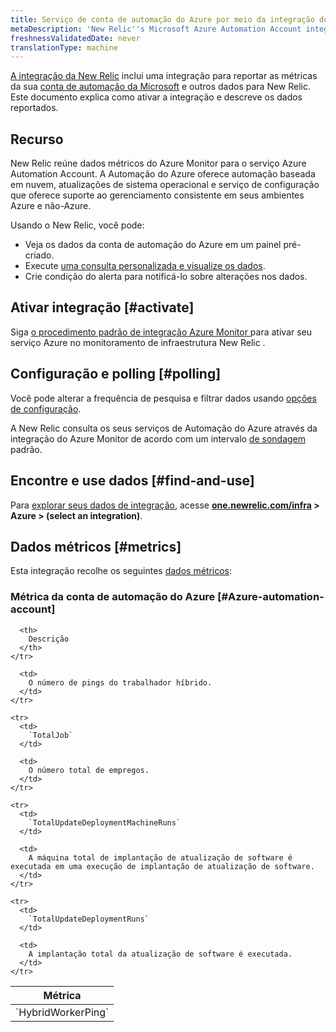 ```yaml
---
title: Serviço de conta de automação do Azure por meio da integração do Azure Monitor
metaDescription: 'New Relic''s Microsoft Azure Automation Account integration: what data it reports and how to enable it.'
freshnessValidatedDate: never
translationType: machine
---
```


[A integração da New Relic](/docs/infrastructure/integrations-getting-started/getting-started/introduction-infrastructure-integrations) inclui uma integração para reportar as métricas da sua [conta de automação da Microsoft](https://learn.microsoft.com/en-us/azure/automation/) e outros dados para New Relic. Este documento explica como ativar a integração e descreve os dados reportados.

## Recurso

New Relic reúne dados métricos do Azure Monitor para o serviço Azure Automation Account. A Automação do Azure oferece automação baseada em nuvem, atualizações de sistema operacional e serviço de configuração que oferece suporte ao gerenciamento consistente em seus ambientes Azure e não-Azure.

Usando o New Relic, você pode:

* Veja os dados da conta de automação do Azure em um painel pré-criado.
* Execute [uma consulta personalizada e visualize os dados](/docs/infrastructure/integrations-getting-started/getting-started/use-integration-data-new-relic-insights).
* Crie condição do alerta para notificá-lo sobre alterações nos dados.

## Ativar integração [#activate]

Siga [o procedimento padrão de integração Azure Monitor ](/docs/infrastructure/microsoft-azure-integrations/azure-integrations-list/azure-monitor)para ativar seu serviço Azure no monitoramento de infraestrutura New Relic .

## Configuração e polling [#polling]

Você pode alterar a frequência de pesquisa e filtrar dados usando [opções de configuração](/docs/infrastructure/microsoft-azure-integrations/azure-integrations-list/azure-monitor/#settings).

A New Relic consulta os seus serviços de Automação do Azure através da integração do Azure Monitor de acordo com um intervalo [de sondagem](/docs/infrastructure/microsoft-azure-integrations/azure-integrations-list/azure-monitor/#settings) padrão.

## Encontre e use dados [#find-and-use]

Para [explorar seus dados de integração](/docs/infrastructure/integrations/find-use-infrastructure-integration-data), acesse <DoNotTranslate>**[one.newrelic.com/infra](https://one.newrelic.com/infra) > Azure > (select an integration)**</DoNotTranslate>.

## Dados métricos [#metrics]

Esta integração recolhe os seguintes [dados métricos](/docs/infrastructure/integrations-getting-started/getting-started/understand-integration-data-data-types#metric):

### Métrica da conta de automação do Azure [#Azure-automation-account]

<table>
  <thead>
    <tr>
      <th style={{ width: "300px" }}>
        Métrica
      </th>

      <th>
        Descrição
      </th>
    </tr>
  </thead>

  <tbody>
    <tr>
      <td>
        `HybridWorkerPing`
      </td>

      <td>
        O número de pings do trabalhador híbrido.
      </td>
    </tr>

    <tr>
      <td>
        `TotalJob`
      </td>

      <td>
        O número total de empregos.
      </td>
    </tr>

    <tr>
      <td>
        `TotalUpdateDeploymentMachineRuns`
      </td>

      <td>
        A máquina total de implantação de atualização de software é executada em uma execução de implantação de atualização de software.
      </td>
    </tr>

    <tr>
      <td>
        `TotalUpdateDeploymentRuns`
      </td>

      <td>
        A implantação total da atualização de software é executada.
      </td>
    </tr>
  </tbody>
</table>